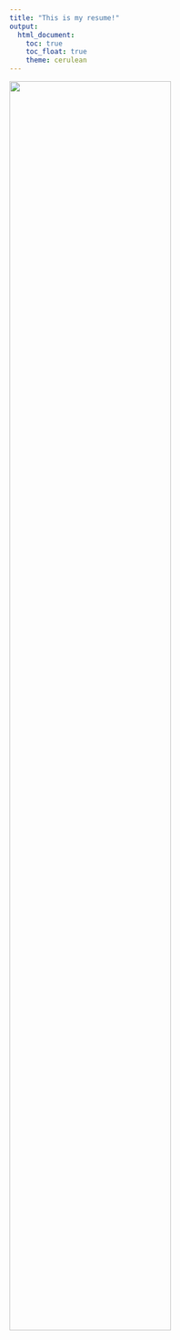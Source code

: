 ```yaml
---
title: "This is my resume!"
output: 
  html_document:
    toc: true
    toc_float: true
    theme: cerulean
---
```


<img src="resume.jpg" style="width:75%">